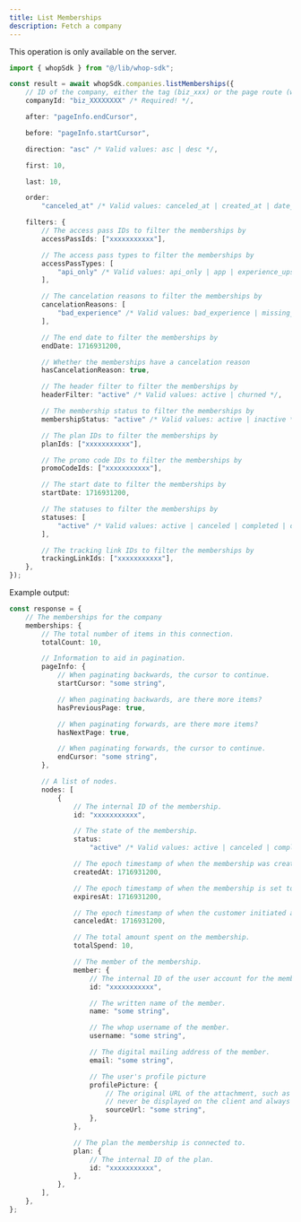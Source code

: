 ```yaml
---
title: List Memberships
description: Fetch a company
---
```

<Note>This operation is only available on the server.</Note>
```typescript
import { whopSdk } from "@/lib/whop-sdk";

const result = await whopSdk.companies.listMemberships({
	// ID of the company, either the tag (biz_xxx) or the page route (whop-dev)
	companyId: "biz_XXXXXXXX" /* Required! */,

	after: "pageInfo.endCursor",

	before: "pageInfo.startCursor",

	direction: "asc" /* Valid values: asc | desc */,

	first: 10,

	last: 10,

	order:
		"canceled_at" /* Valid values: canceled_at | created_at | date_joined | id | status | total_spend */,

	filters: {
		// The access pass IDs to filter the memberships by
		accessPassIds: ["xxxxxxxxxxx"],

		// The access pass types to filter the memberships by
		accessPassTypes: [
			"api_only" /* Valid values: api_only | app | experience_upsell | regular */,
		],

		// The cancelation reasons to filter the memberships by
		cancelationReasons: [
			"bad_experience" /* Valid values: bad_experience | missing_features | other | switching | technical_issues | testing | too_expensive */,
		],

		// The end date to filter the memberships by
		endDate: 1716931200,

		// Whether the memberships have a cancelation reason
		hasCancelationReason: true,

		// The header filter to filter the memberships by
		headerFilter: "active" /* Valid values: active | churned */,

		// The membership status to filter the memberships by
		membershipStatus: "active" /* Valid values: active | inactive */,

		// The plan IDs to filter the memberships by
		planIds: ["xxxxxxxxxxx"],

		// The promo code IDs to filter the memberships by
		promoCodeIds: ["xxxxxxxxxxx"],

		// The start date to filter the memberships by
		startDate: 1716931200,

		// The statuses to filter the memberships by
		statuses: [
			"active" /* Valid values: active | canceled | completed | drafted | expired | past_due | trialing | unresolved */,
		],

		// The tracking link IDs to filter the memberships by
		trackingLinkIds: ["xxxxxxxxxxx"],
	},
});

```

Example output:

```typescript
const response = {
	// The memberships for the company
	memberships: {
		// The total number of items in this connection.
		totalCount: 10,

		// Information to aid in pagination.
		pageInfo: {
			// When paginating backwards, the cursor to continue.
			startCursor: "some string",

			// When paginating backwards, are there more items?
			hasPreviousPage: true,

			// When paginating forwards, are there more items?
			hasNextPage: true,

			// When paginating forwards, the cursor to continue.
			endCursor: "some string",
		},

		// A list of nodes.
		nodes: [
			{
				// The internal ID of the membership.
				id: "xxxxxxxxxxx",

				// The state of the membership.
				status:
					"active" /* Valid values: active | canceled | completed | drafted | expired | past_due | trialing | unresolved */,

				// The epoch timestamp of when the membership was created.
				createdAt: 1716931200,

				// The epoch timestamp of when the membership is set to expire.
				expiresAt: 1716931200,

				// The epoch timestamp of when the customer initiated a cancellation.
				canceledAt: 1716931200,

				// The total amount spent on the membership.
				totalSpend: 10,

				// The member of the membership.
				member: {
					// The internal ID of the user account for the member.
					id: "xxxxxxxxxxx",

					// The written name of the member.
					name: "some string",

					// The whop username of the member.
					username: "some string",

					// The digital mailing address of the member.
					email: "some string",

					// The user's profile picture
					profilePicture: {
						// The original URL of the attachment, such as a direct link to S3. This should
						// never be displayed on the client and always passed to an Imgproxy transformer.
						sourceUrl: "some string",
					},
				},

				// The plan the membership is connected to.
				plan: {
					// The internal ID of the plan.
					id: "xxxxxxxxxxx",
				},
			},
		],
	},
};

```
